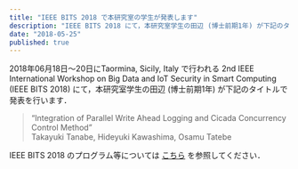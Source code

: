 ```yaml
---
title: "IEEE BITS 2018 で本研究室の学生が発表します"
description: "IEEE BITS 2018 にて，本研究室学生の田辺 (博士前期1年) が下記のタイトルで発表を行います．"
date: "2018-05-25"
published: true
---
```


2018年06月18日〜20日にTaormina, Sicily, Italy で行われる 2nd IEEE International Workshop on Big Data and IoT Security in Smart Computing (IEEE BITS 2018) にて，本研究室学生の田辺 (博士前期1年) が下記のタイトルで発表を行います．

> “Integration of Parallel Write Ahead Logging and Cicada Concurrency Control Method”  
> Takayuki Tanabe, Hideyuki Kawashima, Osamu Tatebe

IEEE BITS 2018 のプログラム等については [こちら](http://www.yama.info.waseda.ac.jp/bits2018/) を参照してください．
